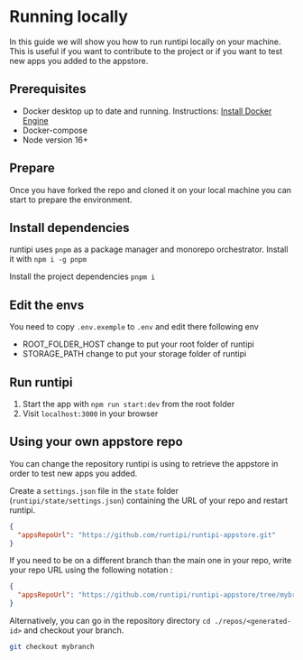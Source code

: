 # Running locally

In this guide we will show you how to run runtipi locally on your machine. This is useful if you want to contribute to the project or if you want to test new apps you added to the appstore.

## Prerequisites

- Docker desktop up to date and running. Instructions: [Install Docker Engine](https://docs.docker.com/engine/install/)
- Docker-compose
- Node version 16+

## Prepare

Once you have forked the repo and cloned it on your local machine you can start to prepare the environment.

## Install dependencies

runtipi uses `pnpm` as a package manager and monorepo orchestrator. Install it with
`npm i -g pnpm`

Install the project dependencies
`pnpm i`

## Edit the envs

You need to copy `.env.exemple` to `.env` and edit there following env

- ROOT_FOLDER_HOST change to put your root folder of runtipi
- STORAGE_PATH change to put your storage folder of runtipi

## Run runtipi

1. Start the app with `npm run start:dev` from the root folder
2. Visit `localhost:3000` in your browser

## Using your own appstore repo

You can change the repository runtipi is using to retrieve the appstore in order to test new apps you added.

Create a `settings.json` file in the `state` folder (`runtipi/state/settings.json`) containing the URL of your repo and restart runtipi.

```json
{
  "appsRepoUrl": "https://github.com/runtipi/runtipi-appstore.git"
}
```

If you need to be on a different branch than the main one in your repo, write your repo URL using the following notation :

```json
{
  "appsRepoUrl": "https://github.com/runtipi/runtipi-appstore/tree/mybranch"
}
```

Alternatively, you can go in the repository directory `cd ./repos/<generated-id>` and checkout your branch.

```bash
git checkout mybranch
```
